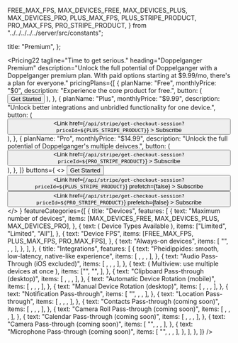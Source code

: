   FREE_MAX_FPS,
  MAX_DEVICES_FREE,
  MAX_DEVICES_PLUS,
  MAX_DEVICES_PRO,
  PLUS_MAX_FPS,
  PLUS_STRIPE_PRODUCT,
  PRO_MAX_FPS,
  PRO_STRIPE_PRODUCT,
} from "../../../../../server/src/constants";

  title: "Premium",
};

<Pricing22
  tagline="Time to get serious."
  heading="Doppelganger Premium"
  description="Unlock the full potential of Doppelganger with a Doppelganger premium plan. With paid options starting at $9.99/mo, there's a plan for everyone."
  pricingPlans={[
    {
      planName: "Free",
      monthlyPrice: "$0",
      description: "Experience the core product for free.",
      button: (
        <Button asChild>
          <Link href="/devices">
            Get Started
            <LuArrowRight className="ml-1 h-4 w-4" />
          </Link>
        </Button>
      ),
    },
    {
      planName: "Plus",
      monthlyPrice: "$9.99",
      description:
        "Unlock better integrations and unbridled functionality for one device.",
      button: (
        <Button asChild>
          <Link
            href={`/api/stripe/get-checkout-session?priceId=${PLUS_STRIPE_PRODUCT}`}
          >
            Subscribe
            <LuArrowRight className="ml-1 h-4 w-4" />
          </Link>
        </Button>
      ),
    },
    {
      planName: "Pro",
      monthlyPrice: "$14.99",
      description:
        "Unlock the full potential of Doppelganger's multiple deivces.",
      button: (
        <Button asChild>
          <Link
            href={`/api/stripe/get-checkout-session?priceId=${PRO_STRIPE_PRODUCT}`}
          >
            Subscribe
            <LuArrowRight className="ml-1 h-4 w-4" />
          </Link>
        </Button>
      ),
    },
  ]}
  buttons={
    <>
      <Button asChild>
        <Link href="/devices">
          Get Started
          <LuArrowRight className="ml-1 h-4 w-4" />
        </Link>
      </Button>
      <Button asChild>
        <Link
          href={`/api/stripe/get-checkout-session?priceId=${PLUS_STRIPE_PRODUCT}`}
          prefetch={false}
        >
          Subscribe
          <LuArrowRight className="ml-1 h-4 w-4" />
        </Link>
      </Button>
      <Button asChild>
        <Link
          href={`/api/stripe/get-checkout-session?priceId=${PRO_STRIPE_PRODUCT}`}
          prefetch={false}
        >
          Subscribe
          <LuArrowRight className="ml-1 h-4 w-4" />
        </Link>
      </Button>
    </>
  }
  featureCategories={[
    {
      title: "Devices",
      features: [
        {
          text: "Maximum number of devices",
          items: [MAX_DEVICES_FREE, MAX_DEVICES_PLUS, MAX_DEVICES_PRO],
        },
        {
          text: (
            <Link className="shadcn-link" href="/types">
              Device Types Available
            </Link>
          ),
          items: ["Limited", "Limited", "All"],
        },
        {
          text: "Device FPS",
          items: [FREE_MAX_FPS, PLUS_MAX_FPS, PRO_MAX_FPS],
        },
        {
          text: "Always-on devices",
          items: [
            "",
            <BiCheck className="size-6" />,
            <BiCheck className="size-6" />,
          ],
        },
      ],
    },
    {
      title: "Integrations",
      features: [
        {
          text: "Pheidippides: smooth, low-latency, native-like experience",
          items: [
            <BiCheck className="size-6" />,
            <BiCheck className="size-6" />,
            <BiCheck className="size-6" />,
          ],
        },
        {
          text: "Audio Pass-Through (iOS excluded)",
          items: [
            <BiCheck className="size-6" />,
            <BiCheck className="size-6" />,
            <BiCheck className="size-6" />,
          ],
        },
        {
          text: (
            <Link className="shadcn-link" href="/multiview">
              Multiview: use multiple devices at once
            </Link>
          ),
          items: ["", "", <BiCheck className="size-6" />],
        },
        {
          text: "Clipboard Pass-through (desktop)",
          items: [
            <BiCheck className="size-6" />,
            <BiCheck className="size-6" />,
            <BiCheck className="size-6" />,
          ],
        },
        {
          text: "Automatic Device Rotation (mobile)",
          items: [
            <BiCheck className="size-6" />,
            <BiCheck className="size-6" />,
            <BiCheck className="size-6" />,
          ],
        },
        {
          text: "Manual Device Rotation (desktop)",
          items: [
            <BiCheck className="size-6" />,
            <BiCheck className="size-6" />,
            <BiCheck className="size-6" />,
          ],
        },
        {
          text: "Notification Pass-through",
          items: [
            "",
            <BiCheck className="size-6" />,
            <BiCheck className="size-6" />,
          ],
        },
        {
          text: "Location Pass-through",
          items: [
            <BiCheck className="size-6" />,
            <BiCheck className="size-6" />,
            <BiCheck className="size-6" />,
          ],
        },
        {
          text: "Contacts Pass-through (coming soon)",
          items: [
            <BiCheck className="size-6" />,
            <BiCheck className="size-6" />,
            <BiCheck className="size-6" />,
          ],
        },
        {
          text: "Camera Roll Pass-through (coming soon)",
          items: [
            <BiCheck className="size-6" />,
            <BiCheck className="size-6" />,
            <BiCheck className="size-6" />,
          ],
        },
        {
          text: "Calendar Pass-through (coming soon)",
          items: [
            <BiCheck className="size-6" />,
            <BiCheck className="size-6" />,
            <BiCheck className="size-6" />,
          ],
        },
        {
          text: "Camera Pass-through (coming soon)",
          items: [
            "",
            <BiCheck className="size-6" />,
            <BiCheck className="size-6" />,
          ],
        },
        {
          text: "Microphone Pass-through (coming soon)",
          items: [
            "",
            <BiCheck className="size-6" />,
            <BiCheck className="size-6" />,
          ],
        },
      ],
    },
  ]}
/>
